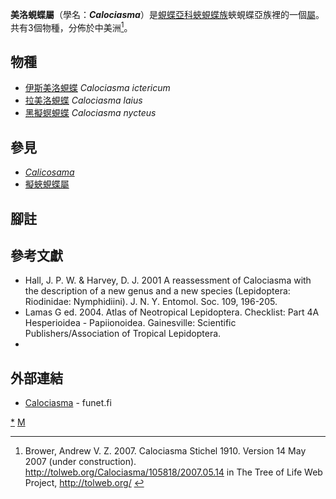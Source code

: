 {{NoteTA
|G1=Butterfly
}}
{{Automatic Taxobox
| taxon = Calociasma
| image = 
| image_caption = 
| authority = Stichel, 1910
| type_species = [[伊斯美洛蜆蝶|伊斯美洛蜆蝶]]<br />''Nymphidium ictericum''
| type_species_authority = Godman & Salvin, 1878
| subdivision_ranks = 物種
| subdivision = 
共3種，詳閱正文。
| synonyms =
}}

'''美洛蜆蝶屬'''（學名：'''''Calociasma'''''）是[[蜆蝶亞科|蜆蝶亞科]][[蛺蜆蝶族|蛺蜆蝶族]]蛺蜆蝶亞族裡的一個[[屬|屬]]。共有3個物種，分佈於中美洲<ref>Brower, Andrew V. Z. 2007. Calociasma Stichel 1910. Version 14 May 2007 (under construction). http://tolweb.org/Calociasma/105818/2007.05.14 {{Wayback|url=http://tolweb.org/Calociasma/105818/2007.05.14 |date=20160722002339 }} in The Tree of Life Web Project, http://tolweb.org/ {{Wayback|url=http://tolweb.org/ |date=20110515100516 }} {{en}}</ref>。

== 物種 ==
* [[伊斯美洛蜆蝶|伊斯美洛蜆蝶]] ''Calociasma ictericum''
* [[拉美洛蜆蝶|拉美洛蜆蝶]] ''Calociasma laius''
* [[黑擬螟蜆蝶|黑擬螟蜆蝶]] ''Calociasma nycteus''

== 參見 ==
* ''[[Calicosama|Calicosama]]''
* [[擬蛺蜆蝶屬|擬蛺蜆蝶屬]]

== 腳註 ==
<references/>

== 參考文獻 ==
{{Commons category|Calociasma}}
{{Wikispecies|Calociasma}}
* Hall, J. P. W. & Harvey, D. J. 2001 A reassessment of Calociasma with the description of a new genus and a new species (Lepidoptera: Riodinidae: Nymphidiini). J. N. Y. Entomol. Soc. 109, 196-205.
* Lamas G ed. 2004. Atlas of Neotropical Lepidoptera. Checklist: Part 4A Hesperioidea - Papiionoidea. Gainesville: Scientific Publishers/Association of Tropical Lepidoptera.
* {{Cite book | author = 寿建新, 周尧, 李宇飞 | title = 世界蝴蝶分類名錄 | location = 中國 | publisher = 陝西科學技術出版社 | date = 2006-04-01 | ISBN = 9787536936768}}

== 外部連結 ==
* [http://ftp.funet.fi/pub/sci/bio/life/insecta/lepidoptera/ditrysia/papilionoidea/riodinidae/calociasma/ Calociasma] - funet.fi

{{蜆蝶亞科}}
{{Taxonbar|from=Q1764141}}

[[Category:美洛蜆蝶屬|*]]
[[Category:蛺蜆蝶族|M]]